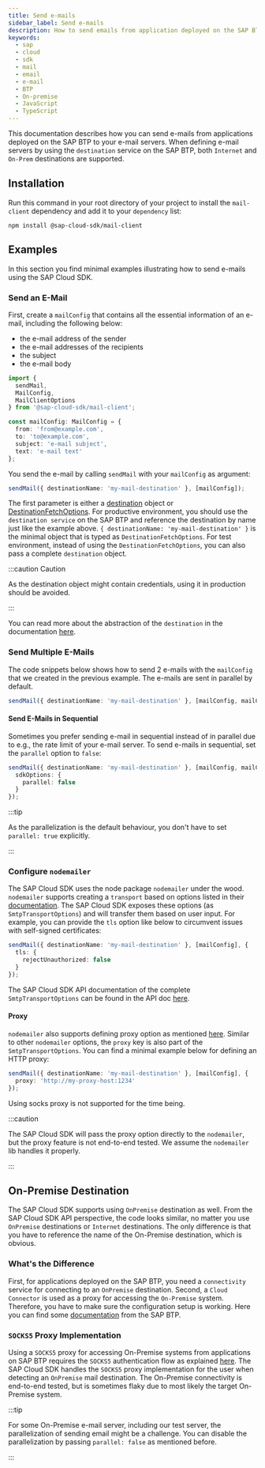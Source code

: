 ```yaml
---
title: Send e-mails
sidebar_label: Send e-mails
description: How to send emails from application deployed on the SAP BTP
keywords:
  - sap
  - cloud
  - sdk
  - mail
  - email
  - e-mail
  - BTP
  - On-premise
  - JavaScript
  - TypeScript
---
```


This documentation describes how you can send e-mails from applications deployed on the SAP BTP to your e-mail servers.
When defining e-mail servers by using the `destination` service on the SAP BTP, both `Internet` and `On-Prem` destinations are supported.

## Installation

Run this command in your root directory of your project to install the `mail-client` dependency and add it to your `dependency` list:

```
npm install @sap-cloud-sdk/mail-client
```

## Examples

In this section you find minimal examples illustrating how to send e-mails using the SAP Cloud SDK.

### Send an E-Mail

First, create a `mailConfig` that contains all the essential information of an e-mail, including the following below:

- the e-mail address of the sender
- the e-mail addresses of the recipients
- the subject
- the e-mail body

```ts
import {
  sendMail,
  MailConfig,
  MailClientOptions
} from '@sap-cloud-sdk/mail-client';

const mailConfig: MailConfig = {
  from: 'from@example.com',
  to: 'to@example.com',
  subject: 'e-mail subject',
  text: 'e-mail text'
};
```

You send the e-mail by calling `sendMail` with your `mailConfig` as argument:

```ts
sendMail({ destinationName: 'my-mail-destination' }, [mailConfig]);
```

The first parameter is either a [destination](https://sap.github.io/cloud-sdk/api/2.9.0/interfaces/sap_cloud_sdk_connectivity.Destination) object or [DestinationFetchOptions](https://sap.github.io/cloud-sdk/api/2.9.0/interfaces/sap_cloud_sdk_connectivity.DestinationFetchOptions).
For productive environment, you should use the `destination service` on the SAP BTP and reference the destination by name just like the example above.
`{ destinationName: 'my-mail-destination' }` is the minimal object that is typed as `DestinationFetchOptions`.
For test environment, instead of using the `DestinationFetchOptions`, you can also pass a complete `destination` object.

:::caution Caution

As the destination object might contain credentials, using it in production should be avoided.

:::

You can read more about the abstraction of the `destination` in the documentation [here](https://sap.github.io/cloud-sdk/docs/js/features/connectivity/destination).

### Send Multiple E-Mails

The code snippets below shows how to send 2 e-mails with the `mailConfig` that we created in the previous example.
The e-mails are sent in parallel by default.

```ts
sendMail({ destinationName: 'my-mail-destination' }, [mailConfig, mailConfig]);
```

#### Send E-Mails in Sequential

Sometimes you prefer sending e-mail in sequential instead of in parallel due to e.g., the rate limit of your e-mail server.
To send e-mails in sequential, set the `parallel` option to `false`:

```ts
sendMail({ destinationName: 'my-mail-destination' }, [mailConfig, mailConfig], {
  sdkOptions: {
    parallel: false
  }
});
```

:::tip

As the parallelization is the default behaviour, you don't have to set `parallel: true` explicitly.

:::

### Configure `nodemailer`

The SAP Cloud SDK uses the node package `nodemailer` under the wood.
`nodemailer` supports creating a `transport` based on options listed in their [documentation](https://nodemailer.com/smtp/).
The SAP Cloud SDK exposes these options (as `SmtpTransportOptions`) and will transfer them based on user input.
For example, you can provide the `tls` option like below to circumvent issues with self-signed certificates:

```ts
sendMail({ destinationName: 'my-mail-destination' }, [mailConfig], {
  tls: {
    rejectUnauthorized: false
  }
});
```

The SAP Cloud SDK API documentation of the complete `SmtpTransportOptions` can be found in the API doc [here](https://sap.github.io/cloud-sdk/api/2.9.0/interfaces/mailclient_src.SmtpTransportOptions).

#### Proxy

`nodemailer` also supports defining proxy option as mentioned [here](https://nodemailer.com/smtp/proxies/).
Similar to other `nodemailer` options, the `proxy` key is also part of the `SmtpTransportOptions`.
You can find a minimal example below for defining an HTTP proxy:

```ts
sendMail({ destinationName: 'my-mail-destination' }, [mailConfig], {
  proxy: 'http://my-proxy-host:1234'
});
```

Using socks proxy is not supported for the time being.

:::caution

The SAP Cloud SDK will pass the proxy option directly to the `nodemailer`, but the proxy feature is not end-to-end tested.
We assume the `nodemailer` lib handles it properly.

:::

## On-Premise Destination

The SAP Cloud SDK supports using `OnPremise` destination as well.
From the SAP Cloud SDK API perspective, the code looks similar, no matter you use `OnPremise` destinations or `Internet` destinations.
The only difference is that you have to reference the name of the On-Premise destination, which is obvious.

### What's the Difference

First, for applications deployed on the SAP BTP, you need a `connectivity` service for connecting to an `OnPremise` destination.
Second, a `Cloud Connector` is used as a proxy for accessing the `On-Premise` system.
Therefore, you have to make sure the configuration setup is working.
Here you can find some [documentation](https://help.sap.com/docs/BTP/65de2977205c403bbc107264b8eccf4b/8d1f989deca1455dabc3d81b433fbdaf.html) from the SAP BTP.

### `SOCKS5` Proxy Implementation

Using a `SOCKS5` proxy for accessing On-Premise systems from applications on SAP BTP requires the `SOCKS5` authentication flow as explained [here](https://help.sap.com/docs/CP_CONNECTIVITY/cca91383641e40ffbe03bdc78f00f681/cd1583775afa43f0bb9ec69d9dbcc880.html?locale=en-US).
The SAP Cloud SDK handles the `SOCKS5` proxy implementation for the user when detecting an `OnPremise` mail destination.
The On-Premise connectivity is end-to-end tested, but is sometimes flaky due to most likely the target On-Premise system.

:::tip

For some On-Premise e-mail server, including our test server, the parallelization of sending email might be a challenge.
You can disable the parallelization by passing `parallel: false` as mentioned before.

:::
